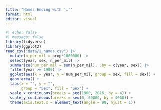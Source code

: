 ```yaml
---
title: "Names Ending with 'i'"
format: html
editor: visual
---
```


```r
#| echo: false
#| message: false
library(tidyverse)
library(ggplot2)
read_csv("data/i_names.csv") |>
  mutate(n_per_mil = prop*1000000) |>
  select(year, sex, n_per_mil) |>
  summarize(num_per_mil = sum(n_per_mil), .by = c(year, sex)) |>
  filter(year >= 1900) |>
  ggplot(aes(x = year, y = num_per_mil, group = sex, fill = sex)) +
  geom_area() +
  labs(x = "", y = "",
       group = "Sex", fill = "Sex") +
  scale_x_continuous(breaks = seq(1900, 2016, by = 4)) +
  scale_y_continuous(breaks = seq(0, 60000, by = 4000)) +
  theme(axis.text.x = element_text(angle = 90, hjust = 1))
```
